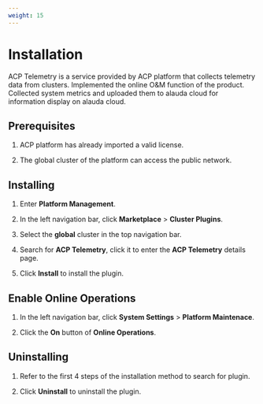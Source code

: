 ```yaml
---
weight: 15
---
```



# Installation

ACP Telemetry is a service provided by ACP platform that collects telemetry data from clusters. Implemented the online O&M function of the product. Collected system metrics and uploaded them to alauda cloud for information display on alauda cloud.


## Prerequisites

1. ACP platform has already imported a valid license.

2. The global cluster of the platform can access the public network.


## Installing

1. Enter **Platform Management**.

2. In the left navigation bar, click **Marketplace** > **Cluster Plugins**.

3. Select the **global** cluster in the top navigation bar.

4. Search for **ACP Telemetry**, click it to enter the **ACP Telemetry** details page.

5. Click **Install** to install the plugin.

## Enable Online Operations

1. In the left navigation bar, click **System Settings** > **Platform Maintenace**.

2. Click the **On** button of **Online Operations**.

## Uninstalling

1. Refer to the first 4 steps of the installation method to search for plugin.

2. Click **Uninstall** to uninstall the plugin.













